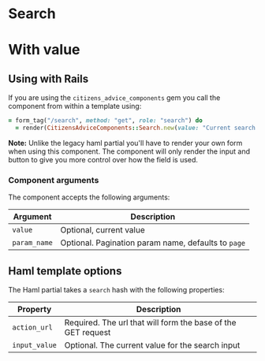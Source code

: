 
# Search

<Preview>
  <Story id="components-search--search" />
</Preview>

# With value

<Preview>
  <Story id="components-search--search-with-value" />
</Preview>

## Using with Rails

If you are using the `citizens_advice_components` gem you call the component from within a template using:

```rb
= form_tag("/search", method: "get", role: "search") do
  = render(CitizensAdviceComponents::Search.new(value: "Current search term"))
```

**Note:** Unlike the legacy haml partial you'll have to render your own form when using this component. The component will only render the input and button to give you more control over how the field is used.

### Component arguments

The component accepts the following arguments:

| Argument     | Description                                         |
| ------------ | --------------------------------------------------- |
| `value`      | Optional, current value                             |
| `param_name` | Optional. Pagination param name, defaults to `page` |

## Haml template options

The Haml partial takes a `search` hash with the following properties:

| Property      | Description                                                  |
| ------------- | ------------------------------------------------------------ |
| `action_url`  | Required. The url that will form the base of the GET request |
| `input_value` | Optional. The current value for the search input             |

